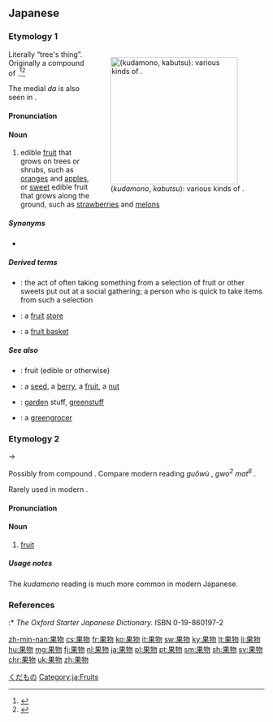 ==Japanese==

===Etymology 1===
<div style="float:right;">
{{wikipedia|lang=ja}}
{{wikipedia|Fruit}}
[[File:Culinary_fruits_front_view.jpg|thumb|250px|{{lang|ja|果物}} (''kudamono'', ''kabutsu''): various kinds of '''{{l|en|fruit}}'''.]]
</div>
{{ja-kanjitab|く|もの|yomi=kun}}
Literally “tree's thing”. Originally a compound of {{compound|lang=ja|sort=くだもの|木|tr1=ku|t1=tree|pos1=shift from ancient ''ko'' pronunciation|だ|tr2=da|pos2=possessive marker between two nouns, only found in a few compounds|物|tr3=mono|t3=thing}}.<ref name="KDJ">{{R:Kokugo Dai Jiten}}</ref><ref name="DJR">{{R:Daijirin}}</ref>

The medial ''da'' is also seen in {{m|ja|獣|tr=kedamono||beast|lit=hairy thing}}.

====Pronunciation====
{{ja-pron|yomi=k|くだもの|acc=2|acc_ref=DJR}}

====Noun====
{{ja-noun|くだもの}}

# edible [[fruit]] that grows on trees or shrubs, such as [[orange]]s and [[apple]]s, or [[sweet]] edible fruit that grows along the ground, such as [[strawberry|strawberries]] and [[melon]]s

=====Synonyms=====
* {{ja-r|フルーツ}}

=====Derived terms=====
{{der-top}}
* {{ja-r|果物急ぎ|くだもの いそぎ}}: the act of often taking something from a selection of fruit or other sweets put out at a social gathering; a person who is quick to take items from such a selection
* {{ja-r|果物屋|くだものや}}: a [[fruit]] [[store]]
* {{ja-r|果物籠|くだもの かご}}: a [[fruit basket]]
{{der-bottom}}

=====See also=====
* {{ja-r|果実|かじつ}}: fruit (edible or otherwise)
* {{ja-r|実|み}}: a [[seed]], a [[berry]], a [[fruit]], a [[nut]]
* {{ja-r|青果物|せいかぶつ}}: [[garden]] stuff, [[greenstuff]]
* {{ja-r|八百屋|やおや}}: a [[greengrocer]]

===Etymology 2===
{{ja-kanjitab|か|ぶつ|yomi=on}}
{{IPAchar|/kwabut͡su/}} → {{IPAchar|/kabut͡su/}}

Possibly from {{der|ja|ltc|sort=かぶつ|-}} compound {{m|ltc|果物|tr=*guɑ *miət|lit=fruit thing}}. Compare modern {{cog|cmn|果物}} reading ''guǒwù'' {{qualifier|rare}}, {{cog|yue|-}} ''gwo<sup>2</sup> mat<sup>6</sup>'' {{qualifier|rare}}.

Rarely used in modern {{cog|ja|-}}.

====Pronunciation====
{{ja-pron|yomi=kanon|かぶつ}}

====Noun====
{{ja-noun|かぶつ|hhira=くわぶつ}}

# {{lb|ja|sort=かぶつ|rare}} [[fruit]]

=====Usage notes=====
The ''kudamono'' reading is much more common in modern Japanese.

===References===
<references/>
:* ''The Oxford Starter Japanese Dictionary.'' ISBN 0-19-860197-2

[[Category:Japanese basic words|くだもの]]
[[Category:ja:Fruits]]

[[zh-min-nan:果物]]
[[cs:果物]]
[[fr:果物]]
[[ko:果物]]
[[it:果物]]
[[sw:果物]]
[[ky:果物]]
[[lt:果物]]
[[li:果物]]
[[hu:果物]]
[[mg:果物]]
[[fj:果物]]
[[nl:果物]]
[[ja:果物]]
[[pl:果物]]
[[pt:果物]]
[[sm:果物]]
[[sh:果物]]
[[sv:果物]]
[[chr:果物]]
[[uk:果物]]
[[zh:果物]]